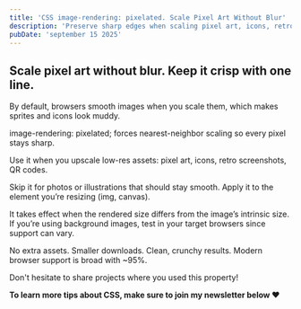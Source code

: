 ```yaml
---
title: 'CSS image-rendering: pixelated. Scale Pixel Art Without Blur'
description: 'Preserve sharp edges when scaling pixel art, icons, retro screenshots, or QR codes with image-rendering: pixelated;. One line of CSS keeps graphics crisp across modern browsers.'
pubDate: 'september 15 2025'
---
```



<Picture
  src="/short/09-2025/crispy-images.gif"
  alt="Upscaled pixel art example showing sharp, blocky edges preserved with CSS image-rendering: pixelated."
  width="400"
  height="600"
  style="margin: 2em auto 1em auto; display: block; border: 4px solid var(--border)"
/>

## Scale pixel art without blur. Keep it crisp with one line.

By default, browsers smooth images when you scale them, which makes sprites and icons look muddy.

image-rendering: pixelated; forces nearest-neighbor scaling so every pixel stays sharp.

Use it when you upscale low-res assets: pixel art, icons, retro screenshots, QR codes.

Skip it for photos or illustrations that should stay smooth.
Apply it to the element you’re resizing (img, canvas).

It takes effect when the rendered size differs from the image’s intrinsic size.
If you’re using background images, test in your target browsers since support can vary.

No extra assets. Smaller downloads. Clean, crunchy results.
Modern browser support is broad with ~95%.

Don't hesitate to share projects where you used this property!

**To learn more tips about CSS, make sure to join my newsletter below ❤️**
